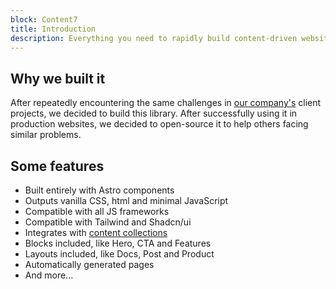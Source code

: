 ```yaml
---
block: Content7
title: Introduction
description: Everything you need to rapidly build content-driven websites. Components, blocks, layouts and complete page generation.
---
```


## Why we built it

After repeatedly encountering the same challenges in [our company's](https://full.dev) client projects, we decided to build this library. After successfully using it in production websites, we decided to open-source it to help others facing similar problems.

## Some features

- Built entirely with Astro components
- Outputs vanilla CSS, html and minimal JavaScript
- Compatible with all JS frameworks
- Compatible with Tailwind and Shadcn/ui
- Integrates with [content collections](https://docs.astro.build/en/guides/content-collections/)
- Blocks included, like Hero, CTA and Features
- Layouts included, like Docs, Post and Product
- Automatically generated pages
- And more...
